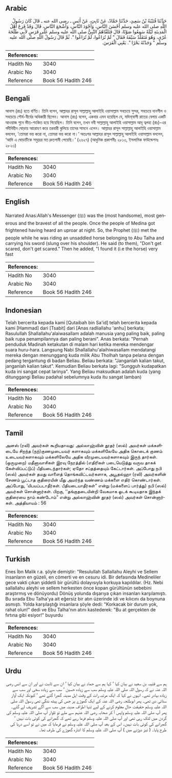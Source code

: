 ## Arabic


<div dir="rtl" lang="ar" style={{fontSize:'larger',backgroundColor:'#f8f9fa',padding:20}}>
حَدَّثَنَا قُتَيْبَةُ بْنُ سَعِيدٍ، حَدَّثَنَا حَمَّادٌ، عَنْ ثَابِتٍ، عَنْ أَنَسٍ ـ رضى الله عنه ـ قَالَ كَانَ رَسُولُ اللَّهِ صلى الله عليه وسلم أَحْسَنَ النَّاسِ، وَأَجْوَدَ النَّاسِ، وَأَشْجَعَ النَّاسِ، قَالَ وَقَدْ فَزِعَ أَهْلُ الْمَدِينَةِ لَيْلَةً سَمِعُوا صَوْتًا، قَالَ فَتَلَقَّاهُمُ النَّبِيُّ صلى الله عليه وسلم عَلَى فَرَسٍ لأَبِي طَلْحَةَ عُرْىٍ، وَهُوَ مُتَقَلِّدٌ سَيْفَهُ فَقَالَ ‏"‏ لَمْ تُرَاعُوا، لَمْ تُرَاعُوا ‏"‏‏.‏ ثُمَّ قَالَ رَسُولُ اللَّهِ صلى الله عليه وسلم ‏"‏ وَجَدْتُهُ بَحْرًا ‏"‏‏.‏ يَعْنِي الْفَرَسَ‏.‏
</div>
<div style={{backgroundColor:'#f8f9fa',padding:20, marginBottom: 10}}><table> <thead> <tr> <th>References:</th> <th></th> </tr> </thead> <tbody><tr><td>Hadith No</td><td>3040</td></tr><tr><td>Arabic No</td><td>3040</td></tr><tr><td>Reference</td><td>Book 56 Hadith 246</td></tr></tbody></table></div>

## Bengali


<div dir="ltr" lang="bn" style={{fontSize:'larger',backgroundColor:'#f8f9fa',padding:20}}>
আনাস (রাঃ) হতে বর্ণিত। তিনি বলেন, আল্লাহর রাসূল সাল্লাল্লাহু আলাইহি ওয়াসাল্লাম সবচেয়ে সুন্দর, সবচেয়ে দানশীল ও সবচেয়ে শৌর্য-বীর্যের অধিকারী ছিলেন। আনাস (রাঃ) বলেন, একবার এমন হয়েছিল যে, মদিনা্বাসী রাতের বেলায় একটি আওয়াজ শুনে ভীত-শংকিত হয়ে গিয়েছিল। তিনি বলেন, তখন নবী সাল্লাল্লাহু আলাইহি ওয়াসাল্লাম আবূ ত্বলহা (রাঃ)-এর গদীবিহীন ঘোড়ায় আরোহণ করে তরবারী ঝুলিয়ে তাদের সামনে এলেন। আল্লাহর রাসূল সাল্লাল্লাহু আলাইহি ওয়াসাল্লাম বললেন, ‘তোমরা ভয় করো না, তোমরা ভয় করো না।’ অতঃপর আল্লাহর রাসূল সাল্লাল্লাহু আলাইহি ওয়াসাল্লাম বললেন, ‘আমি এ ঘোড়াটিকে সমুদ্রের মত দ্রুতগামী পেয়েছি।’ (২৬২৭) (আধুনিক প্রকাশনীঃ ২৮১৩, ইসলামিক ফাউন্ডেশনঃ ২৮২৩)
</div>
<div style={{backgroundColor:'#f8f9fa',padding:20, marginBottom: 10}}><table> <thead> <tr> <th>References:</th> <th></th> </tr> </thead> <tbody><tr><td>Hadith No</td><td>3040</td></tr><tr><td>Arabic No</td><td>3040</td></tr><tr><td>Reference</td><td>Book 56 Hadith 246</td></tr></tbody></table></div>

## English


<div dir="ltr" lang="en" style={{fontSize:'larger',backgroundColor:'#f8f9fa',padding:20}}>
Narrated Anas:Allah's Messenger (ﷺ) was the (most handsome), most generous and the bravest of all the people. Once the people of Medina got frightened having heard an uproar at night. So, the Prophet (ﷺ) met the people while he was riding an unsaddled horse belonging to Abu Talha and carrying his sword (slung over his shoulder). He said (to them), "Don't get scared, don't get scared." Then he added, "I found it (i.e the horse) very fast
</div>
<div style={{backgroundColor:'#f8f9fa',padding:20, marginBottom: 10}}><table> <thead> <tr> <th>References:</th> <th></th> </tr> </thead> <tbody><tr><td>Hadith No</td><td>3040</td></tr><tr><td>Arabic No</td><td>3040</td></tr><tr><td>Reference</td><td>Book 56 Hadith 246</td></tr></tbody></table></div>

## Indonesian


<div dir="ltr" lang="id" style={{fontSize:'larger',backgroundColor:'#f8f9fa',padding:20}}>
Telah bercerita kepada kami [Qutaibah bin Sa'id] telah bercerita kepada kami [Hammad] dari [Tsabit] dari [Anas radliallahu 'anhu] berkata; Rasulullah Shallallahu'alaiwasallam adalah manusia yang paling baik, paling baik rupa penampilannya dan paling berani". Anas berkata: "Pernah penduduk Madinah ketakutan di malam hari ketika mereka mendengar suara huru-hara. Langsung Nabi Shallallahu'alaihiwasallam mendatangi mereka dengan menunggang kuda milik Abu Tholhah tanpa pelana dengan pedang tergantung di badan Beliau. Beliau berkata: "Janganlah kalian takut, janganlah kalian takut". Kemudian Beliau berkata lagi: "Sungguh kudapatkan kuda ini sangat cepat larinya". Yang Beliau maksudkan adalah kuda (yang ditunggangi Beliau padahal sebelumnya kuda itu sangat lamban)
</div>
<div style={{backgroundColor:'#f8f9fa',padding:20, marginBottom: 10}}><table> <thead> <tr> <th>References:</th> <th></th> </tr> </thead> <tbody><tr><td>Hadith No</td><td>3040</td></tr><tr><td>Arabic No</td><td>3040</td></tr><tr><td>Reference</td><td>Book 56 Hadith 246</td></tr></tbody></table></div>

## Tamil


<div dir="ltr" lang="ta" style={{fontSize:'larger',backgroundColor:'#f8f9fa',padding:20}}>
அனஸ் (ரலி) அவர்கள் கூறியதாவது: அல்லாஹ்வின் தூதர் (ஸல்) அவர்கள் மக்களிடையே சிறந்த (நற்)குணமுடையவர் களாகவும் மக்களிலேயே அதிக கொடைக் குணம் உடையவர்களாகவும் மக்களிலேயே அதிக வீரமுடையவர்களாகவும் இருந் தார்கள். (ஒருமுறை) மதீனாவாசிகள் இரவு நேரத்தில் (எதிரிகள் படையெடுத்து வருவ தாகக் கேள்விப்பட்டுப்) பீதியடைந்தார்கள்; ஏதோ சப்தத்தையும் கேட்டார்கள். அப்போது நபி (ஸல்) அவர்கள் தமது வாளைத் தொங்கவிட்டவர்களாக, அபூதல்ஹா (ரலி) அவர்களின் சேணம் பூட்டாத குதிரையின் மீது அமர்ந்த வண்ணம் மக்களை எதிர் கொண்டார்கள். அப்போது, ‘யிபயப்படாதீர்கள். பீதியடையாதீர்கள்” என்று (மக்களைப் பார்த்து) நபி (ஸல்) அவர்கள் சொன்னார்கள். பிறகு, ‘‘தங்குதடையின்றி வேகமாக ஓடக் கூடியதாக இந்தக் குதிரையை நாம் கண்டோம்” என்று அல்லாஹ்வின் தூதர் (ஸல்) அவர்கள் சொன்னார்கள். அத்தியாயம் : 56
</div>
<div style={{backgroundColor:'#f8f9fa',padding:20, marginBottom: 10}}><table> <thead> <tr> <th>References:</th> <th></th> </tr> </thead> <tbody><tr><td>Hadith No</td><td>3040</td></tr><tr><td>Arabic No</td><td>3040</td></tr><tr><td>Reference</td><td>Book 56 Hadith 246</td></tr></tbody></table></div>

## Turkish


<div dir="ltr" lang="tr" style={{fontSize:'larger',backgroundColor:'#f8f9fa',padding:20}}>
Enes İbn Malik r.a. şöyle demiştir: "Resulullah Sallallahu Aleyhi ve Sellem insanların en güzeli, en cömerti ve en cesuru idi. Bir defasında Medineliler gece vakti çıkan şiddetli bir gürültü dolayısıyla korkuya kapıldılar. (Hz. Nebi sallallahu aleyhi ve sellem herkesten önce kopan gürültünün sebebini araştırmış ve dönüyordu) Dönüş yolunda dışarıya çıkan insanları karşılamıştı. Bu sırada Ebu Talha'ya ait eğersiz bir atın üzerinde idi ve kılıcını da boynuna asmıştı. Yolda karşılaştığı insanlara şöyle dedi: "Korkacak bir durum yok, rahat olun!" dedi ve Ebu Talha'nın atını kastederek: "Bu at gerçekten de fırtına gibi esiyor!" buyurdu
</div>
<div style={{backgroundColor:'#f8f9fa',padding:20, marginBottom: 10}}><table> <thead> <tr> <th>References:</th> <th></th> </tr> </thead> <tbody><tr><td>Hadith No</td><td>3040</td></tr><tr><td>Arabic No</td><td>3040</td></tr><tr><td>Reference</td><td>Book 56 Hadith 246</td></tr></tbody></table></div>

## Urdu


<div dir="rtl" lang="ur" style={{fontSize:'larger',backgroundColor:'#f8f9fa',padding:20}}>
ہم سے قتیبہ بن سعید نے بیان کیا ‘ کہا ہم سے حماد نے بیان کیا ‘ ان سے ثابت نے اور ان سے انس رضی اللہ عنہ نے کہ رسول اللہ صلی اللہ علیہ وسلم سب سے زیادہ حسین ‘ سب سے زیادہ سخی اور سب سے زیادہ بہادر تھے۔ انہوں نے کہا کہ ایک مرتبہ رات کے وقت اہل مدینہ گھبرا گئے تھے ‘ کیونکہ ایک آواز سنائی دی تھی۔ پھر ابوطلحہ رضی اللہ عنہ کے ایک گھوڑے پر جس کی پیٹھ ننگی تھی رسول اللہ صلی اللہ علیہ وسلم حقیقت حال معلوم کرنے کے لیے تنہا اطراف مدینہ میں سب سے آگے تشریف لے گئے۔ پھر آپ صلی اللہ علیہ وسلم واپس آ کر صحابہ رضی اللہ عنہم سے ملے تو تلوار آپ صلی اللہ علیہ وسلم کی گردن میں لٹک رہی تھی اور آپ صلی اللہ علیہ وسلم فرما رہے تھے کہ گھبرانے کی کوئی بات نہیں ‘ گھبرانے کی کوئی بات نہیں۔ اس کے بعد آپ صلی اللہ علیہ وسلم نے فرمایا کہ میں نے تو اسے دریا کی طرح پایا۔ ( تیز دوڑنے میں ) آپ صلی اللہ علیہ وسلم کا اشارہ گھوڑے کی طرف تھا۔
</div>
<div style={{backgroundColor:'#f8f9fa',padding:20, marginBottom: 10}}><table> <thead> <tr> <th>References:</th> <th></th> </tr> </thead> <tbody><tr><td>Hadith No</td><td>3040</td></tr><tr><td>Arabic No</td><td>3040</td></tr><tr><td>Reference</td><td>Book 56 Hadith 246</td></tr></tbody></table></div>